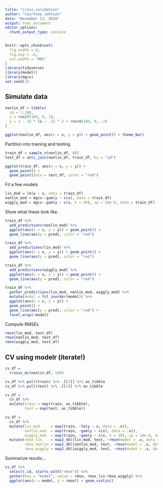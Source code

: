 ```yaml
---
title: "cross_validation"
author: "Courtney Johnson"
date: "November 13, 2018"
output: html_document
editor_options: 
  chunk_output_type: console
---
```


```r
knitr::opts_chunk$set(
  fig.width = 6,
  fig.asp = .6,
  out.width = "90%"
)
library(tidyverse)
library(modelr)
library(mgcv)
set.seed(1)
```

## Simulate data

```r
nonlin_df = tibble(
  id = 1:100,
  x = runif(100, 0, 1),
  y = 1 - 10 * (x - .3) ^ 2 + rnorm(100, 0, .3)
)

ggplot(nonlin_df, aes(x = x, y = y)) + geom_point() + theme_bw()
```

Partition into training and testing.

```r
train_df = sample_n(nonlin_df, 80)
test_df = anti_join(nonlin_df, train_df, by = "id")

ggplot(train_df, aes(x = x, y = y)) + 
  geom_point() + 
  geom_point(data = test_df, color = "red")
```

Fit a few models

```r
lin_mod = lm(y ~ x, data = train_df)
nonlin_mod = mgcv::gam(y ~ s(x), data = train_df)
wiggly_mod = mgcv::gam(y ~ s(x, k = 30), sp = 10e-6, data = train_df)
```

Show what these look like.

```r
train_df %>% 
  add_predictions(nonlin_mod) %>% 
  ggplot(aes(x = x, y = y)) + geom_point() + 
  geom_line(aes(y = pred), color = "red")

train_df %>% 
  add_predictions(lin_mod) %>% 
  ggplot(aes(x = x, y = y)) + geom_point() + 
  geom_line(aes(y = pred), color = "red")

train_df %>% 
  add_predictions(wiggly_mod) %>% 
  ggplot(aes(x = x, y = y)) + geom_point() + 
  geom_line(aes(y = pred), color = "red")

train_df %>% 
  gather_predictions(lin_mod, nonlin_mod, wiggly_mod) %>% 
  mutate(model = fct_inorder(model)) %>% 
  ggplot(aes(x = x, y = y)) + 
  geom_point() + 
  geom_line(aes(y = pred), color = "red") + 
  facet_wrap(~model)
```


Compute RMSEs

```r
rmse(lin_mod, test_df)
rmse(nonlin_mod, test_df)
rmse(wiggly_mod, test_df)
```

## CV using modelr (iterate!)

```r
cv_df = 
  crossv_mc(nonlin_df, 100)
```

```r
cv_df %>% pull(train) %>% .[[1]] %>% as_tibble
cv_df %>% pull(test) %>% .[[1]] %>% as_tibble

cv_df =
  cv_df %>% 
  mutate(train = map(train, as_tibble),
         test = map(test, as_tibble))
```


```r
cv_df =
  cv_df %>%
  mutate(lin_mod     = map(train, ~lm(y ~ x, data = .x)),
         nonlin_mod  = map(train, ~gam(y ~ s(x), data = .x)),
         wiggly_mod  = map(train, ~gam(y ~ s(x, k = 30), sp = 10e-6, data = .x))) %>%
  mutate(rmse_lin    = map2_dbl(lin_mod, test, ~rmse(model = .x, data = .y)),
         rmse_nonlin = map2_dbl(nonlin_mod, test, ~rmse(model = .x, data = .y)),
         rmse_wiggly = map2_dbl(wiggly_mod, test, ~rmse(model = .x, data = .y)))
```

Summarize results...

```r
cv_df %>%
  select(.id, starts_with("rmse")) %>%
  gather(key = "model", value = rmse, rmse_lin:rmse_wiggly) %>%
  ggplot(aes(x = model, y = rmse)) + geom_violin()
```

